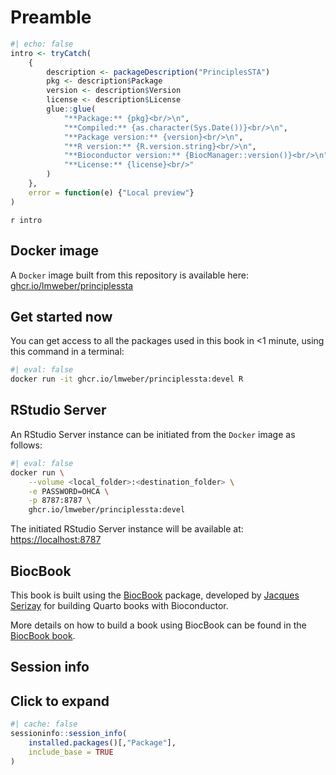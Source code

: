 # Preamble {-}

```r
#| echo: false
intro <- tryCatch(
    {
        description <- packageDescription("PrinciplesSTA")
        pkg <- description$Package
        version <- description$Version
        license <- description$License
        glue::glue(
            "**Package:** {pkg}<br/>\n", 
            "**Compiled:** {as.character(Sys.Date())}<br/>\n", 
            "**Package version:** {version}<br/>\n", 
            "**R version:** {R.version.string}<br/>\n", 
            "**Bioconductor version:** {BiocManager::version()}<br/>\n", 
            "**License:** {license}<br/>"
        )
    }, 
    error = function(e) {"Local preview"}
)
```

`r intro`


## Docker image {-}

A `Docker` image built from this repository is available here: [ghcr.io/lmweber/principlessta](https://ghcr.io/lmweber/principlessta)

::: {.callout-tip icon='true'}
## Get started now

You can get access to all the packages used in this book in <1 minute, using this command in a terminal:

```sh
#| eval: false
docker run -it ghcr.io/lmweber/principlessta:devel R
```

:::


## RStudio Server {-}

An RStudio Server instance can be initiated from the `Docker` image as follows:

```sh
#| eval: false
docker run \
    --volume <local_folder>:<destination_folder> \
    -e PASSWORD=OHCA \
    -p 8787:8787 \
    ghcr.io/lmweber/principlessta:devel
```

The initiated RStudio Server instance will be available at: [https://localhost:8787](https://localhost:8787)


## BiocBook

This book is built using the [BiocBook](https://github.com/js2264/BiocBook) package, developed by [Jacques Serizay](https://jserizay.com/) for building Quarto books with Bioconductor.

More details on how to build a book using BiocBook can be found in the [BiocBook book](https://jserizay.com/BiocBookDemo/devel/).


## Session info {-}

::: {.callout-note collapse="true"}

## Click to expand

```r
#| cache: false
sessioninfo::session_info(
    installed.packages()[,"Package"], 
    include_base = TRUE
)
```

:::
